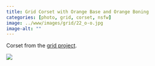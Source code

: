 ```yaml
---
title: Grid Corset with Orange Base and Orange Boning
categories: [photo, grid, corset, nsfw]
image: ../www/images/grid/22_o-o.jpg
image-alt: ""
---
```


Corset from the [grid project](/posts/2025-01-27_grid-project.html).

![](../www/images/grid/22_o-o.jpg)

